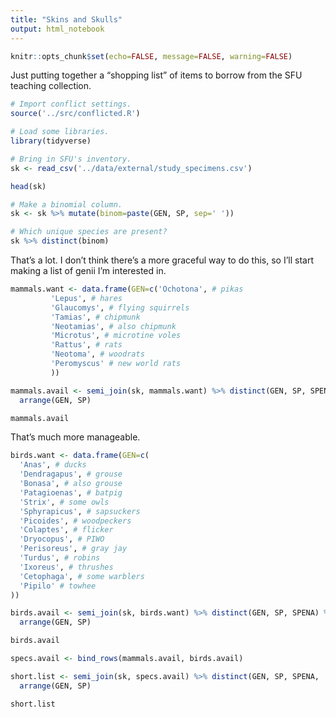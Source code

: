 ```yaml
---
title: "Skins and Skulls"
output: html_notebook
---
```


```r
knitr::opts_chunk$set(echo=FALSE, message=FALSE, warning=FALSE)
```

Just putting together a "shopping list" of items to borrow from the SFU teaching collection. 

```r
# Import conflict settings.
source('../src/conflicted.R')

# Load some libraries.
library(tidyverse)

# Bring in SFU's inventory.
sk <- read_csv('../data/external/study_specimens.csv')

head(sk)
```

```r
# Make a binomial column.
sk <- sk %>% mutate(binom=paste(GEN, SP, sep=' '))

# Which unique species are present?
sk %>% distinct(binom)
```

That's a lot. I don't think there's a more graceful way to do this, so I'll start making a list of genii I'm interested in.

```r
mammals.want <- data.frame(GEN=c('Ochotona', # pikas
         'Lepus', # hares
         'Glaucomys', # flying squirrels
         'Tamias', # chipmunk
         'Neotamias', # also chipmunk
         'Microtus', # microtine voles
         'Rattus', # rats
         'Neotoma', # woodrats
         'Peromyscus' # new world rats
         ))

mammals.avail <- semi_join(sk, mammals.want) %>% distinct(GEN, SP, SPENA) %>% 
  arrange(GEN, SP)

mammals.avail
```

That's much more manageable.

```r
birds.want <- data.frame(GEN=c(
  'Anas', # ducks
  'Dendragapus', # grouse
  'Bonasa', # also grouse
  'Patagioenas', # batpig
  'Strix', # some owls
  'Sphyrapicus', # sapsuckers
  'Picoides', # woodpeckers
  'Colaptes', # flicker
  'Dryocopus', # PIWO
  'Perisoreus', # gray jay
  'Turdus', # robins
  'Ixoreus', # thrushes
  'Cetophaga', # some warblers
  'Pipilo' # towhee
))

birds.avail <- semi_join(sk, birds.want) %>% distinct(GEN, SP, SPENA) %>% 
  arrange(GEN, SP)

birds.avail
```

```r
specs.avail <- bind_rows(mammals.avail, birds.avail)

short.list <- semi_join(sk, specs.avail) %>% distinct(GEN, SP, SPENA, .keep_all=TRUE) %>% 
  arrange(GEN, SP)

short.list
```





